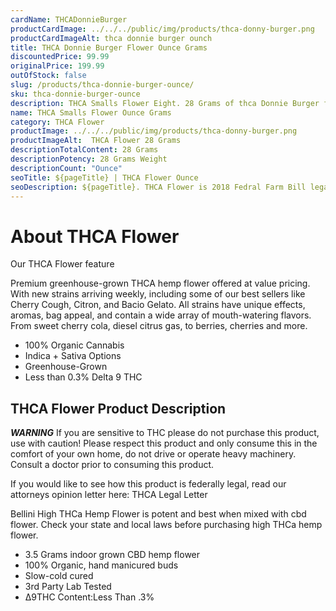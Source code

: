 ```yaml
---
cardName: THCADonnieBurger
productCardImage: ../../../public/img/products/thca-donny-burger.png
productCardImageAlt: thca donnie burger ounch
title: THCA Donnie Burger Flower Ounce Grams
discountedPrice: 99.99
originalPrice: 199.99
outOfStock: false
slug: /products/thca-donnie-burger-ounce/
sku: thca-donnie-burger-ounce
description: THCA Smalls Flower Eight. 28 Grams of thca Donnie Burger flower. These products are 2018 Federal Farm Bill Legal.
name: THCA Smalls Flower Ounce Grams
category: THCA Flower
productImage: ../../../public/img/products/thca-donny-burger.png
productImageAlt:  THCA Flower 28 Grams
descriptionTotalContent: 28 Grams
descriptionPotency: 28 Grams Weight
descriptionCount: "Ounce"
seoTitle: ${pageTitle} | THCA Flower Ounce
seoDescription: ${pageTitle}. THCA Flower is 2018 Fedral Farm Bill legal. Consume Delta 9 thc Cubes gummies Responsibly. 
---
```


#  About THCA Flower
Our THCA Flower feature

Premium greenhouse-grown THCA hemp flower offered at value pricing. 
With new strains arriving weekly, including some of our best sellers 
like Cherry Cough, Citron, and Bacio Gelato. All strains have unique 
effects, aromas, bag appeal, and contain a wide array of mouth-watering 
flavors. From sweet cherry cola, diesel citrus gas, to berries, cherries 
and more.

            
- 100% Organic Cannabis
- Indica + Sativa Options
- Greenhouse-Grown
- Less than 0.3% Delta 9 THC

##  THCA Flower Product Description
               
***WARNING***
If you are sensitive to THC please do not purchase this product, use with caution! Please respect this product and only consume this in the comfort of your own home, do not drive or operate heavy machinery. Consult a doctor prior to consuming this product.

If you would like to see how this product is federally legal, read our attorneys opinion letter here: THCA Legal Letter

Bellini High THCa Hemp Flower is potent and best when mixed with cbd flower. Check your state and local laws before purchasing high THCa hemp flower. 


- 3.5 Grams indoor grown CBD hemp flower
- 100% Organic, hand manicured buds
- Slow-cold cured
- 3rd Party Lab Tested
- ∆9THC Content:Less Than .3%

